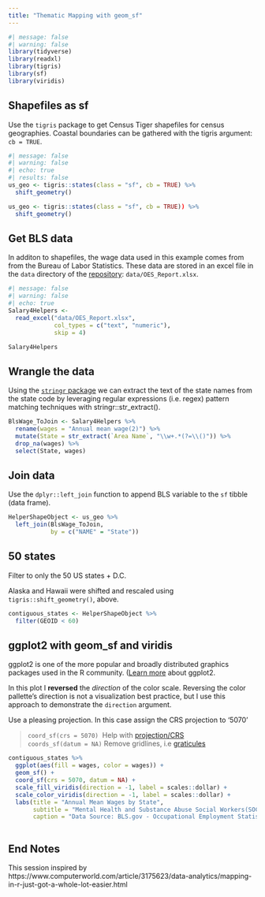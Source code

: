 ```yaml
---
title: "Thematic Mapping with geom_sf"
---
```


```r
#| message: false
#| warning: false
library(tidyverse)       
library(readxl)
library(tigris)
library(sf)
library(viridis)
```

## Shapefiles as sf

Use the `tigris` package to get Census Tiger shapefiles for census geographies. Coastal boundaries can be gathered with the tigris argument: `cb = TRUE`.

```r
#| message: false
#| warning: false
#| echo: true
#| results: false
us_geo <- tigris::states(class = "sf", cb = TRUE) %>% 
  shift_geometry()
```

``` r
us_geo <- tigris::states(class = "sf", cb = TRUE)) %>% 
  shift_geometry()
```

## Get BLS data

In additon to shapefiles, the wage data used in this example comes from from the Bureau of Labor Statistics. These data are stored in an excel file in the `data` directory of the [repository](https://github.com/libjohn/mapping-with-R): `data/OES_Report.xlsx`.

```r
#| message: false
#| warning: false
#| echo: true
Salary4Helpers <- 
  read_excel("data/OES_Report.xlsx",
             col_types = c("text", "numeric"), 
             skip = 4)

Salary4Helpers
```

## Wrangle the data

Using the [`stringr` package](https://stringr.tidyverse.org) we can extract the text of the state names from the state code by leveraging regular expressions (i.e. regex) pattern matching techniques with stringr::str_extract().

```r
BlsWage_ToJoin <- Salary4Helpers %>% 
  rename(wages = "Annual mean wage(2)") %>% 
  mutate(State = str_extract(`Area Name`, "\\w+.*(?=\\()")) %>% 
  drop_na(wages) %>% 
  select(State, wages)
```

## Join data

Use the `dplyr::left_join` function to append BLS variable to the `sf` tibble (data frame).

```r
HelperShapeObject <- us_geo %>% 
  left_join(BlsWage_ToJoin,
            by = c("NAME" = "State"))
```

## 50 states

Filter to only the 50 US states + D.C.

Alaska and Hawaii were shifted and rescaled using `tigris::shift_geometry()`, above.

```r
contiguous_states <- HelperShapeObject %>% 
  filter(GEOID < 60) 
```

## ggplot2 with geom_sf and viridis

ggplot2 is one of the more popular and broadly distributed graphics packages used in the R community. ([Learn more](https://rfun.library.duke.edu/#portfolio) about ggplot2.

In this plot I **reversed** the *direction* of the color scale. Reversing the color pallette's direction is not a visualization best practice, but I use this approach to demonstrate the `direction` argument.

Use a pleasing projection. In this case assign the CRS projection to '5070'

> `coord_sf(crs = 5070)`  Help with [projection/CRS](https://guides.library.duke.edu/r-geospatial/CRS)\
> `coords_sf(datum = NA)` Remove gridlines, i.e [graticules](https://en.wikipedia.org/wiki/Graticule)

```r
contiguous_states %>% 
  ggplot(aes(fill = wages, color = wages)) +
  geom_sf() +
  coord_sf(crs = 5070, datum = NA) +
  scale_fill_viridis(direction = -1, label = scales::dollar) + 
  scale_color_viridis(direction = -1, label = scales::dollar) +
  labs(title = "Annual Mean Wages by State",
       subtitle = "Mental Health and Substance Abuse Social Workers(SOC Code211023)", 
       caption = "Data Source: BLS.gov - Occupational Employment Statistics ; 2016")
  
```

## End Notes

This session inspired by https://www.computerworld.com/article/3175623/data-analytics/mapping-in-r-just-got-a-whole-lot-easier.html
